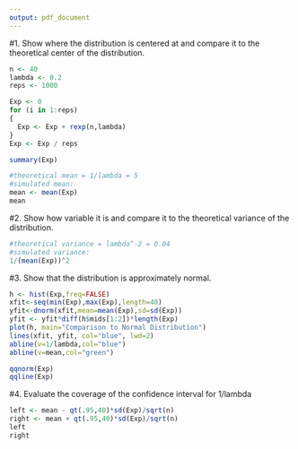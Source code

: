 ```yaml
---
output: pdf_document
---
```


#1. Show where the distribution is centered at and compare it to the theoretical center of the distribution.
```r
n <- 40
lambda <- 0.2
reps <- 1000

Exp <- 0
for (i in 1:reps) 
{
  Exp <- Exp + rexp(n,lambda)
}
Exp <- Exp / reps

summary(Exp)

#theoretical mean = 1/lambda = 5
#simulated mean:
mean <- mean(Exp)
mean
```

#2. Show how variable it is and compare it to the theoretical variance of the distribution.
```r
#theoretical variance = lambda^-2 = 0.04
#simulated variance:
1/(mean(Exp))^2
```

#3. Show that the distribution is approximately normal.
```r
h <- hist(Exp,freq=FALSE)
xfit<-seq(min(Exp),max(Exp),length=40) 
yfit<-dnorm(xfit,mean=mean(Exp),sd=sd(Exp)) 
yfit <- yfit*diff(h$mids[1:2])*length(Exp) 
plot(h, main="Comparison to Normal Distribution")
lines(xfit, yfit, col="blue", lwd=2)
abline(v=1/lambda,col="blue")
abline(v=mean,col="green")

qqnorm(Exp)
qqline(Exp)
```

#4. Evaluate the coverage of the confidence interval for 1/lambda
```r
left <- mean - qt(.95,40)*sd(Exp)/sqrt(n)
right <- mean + qt(.95,40)*sd(Exp)/sqrt(n)
left 
right 

```
